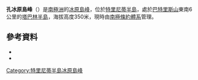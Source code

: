 {{Coord|63|36|S|57|2|W|source:GNIS|display=title}}

'''孔冰原島峰'''（{{lang-en|Cone Nunatak}}）是[[南極洲|南極洲]]的[[冰原島峰|冰原島峰]]，位於[[特里尼蒂半島|特里尼蒂半島]]，處於[[巴特里斯山|巴特里斯山]]東南6公里的[[塔巴林半島|塔巴林半島]]，海拔高度350米，現時由[[南極條約體系|南極條約體系]]管理。

==參考資料==
*{{cite gnis | type = antarid | id = 3027| name = Cone Nunatak| accessdate = 2011-11-21}}
*{{usgs-gazetteer|id=3027}}

{{DEFAULTSORT:Cone Nunatak}}
[[Category:特里尼蒂半島冰原島峰|Category:特里尼蒂半島冰原島峰]]


{{TrinityPeninsula-geo-stub}}